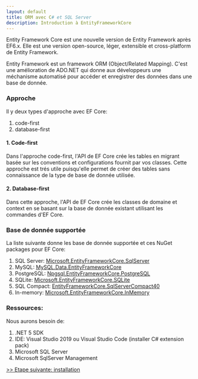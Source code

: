 ```yaml
---
layout: default
title: ORM avec C# et SQL Server
description: Introduction à EntityFrameworkCore
---
```


Entity Framework Core est une nouvelle version de Entity Framework après EF6.x. Elle est une version open-source, léger, extensible et cross-platform de Entity Framework.

Entity Framework est un framework ORM (Object/Related Mapping). C'est une amélioration de ADO.NET qui donne aux développeurs une méchanisme automatisé pour accéder et 
enregistrer des données dans une base de donnée.

### Approche

Il y deux types d'approche avec EF Core:
1. code-first
2. database-first


#### 1. Code-first
Dans l'approche code-first, l'API de EF Core crée les tables en migrant basée sur les conventions et configurations fournit par vos classes. Cette approche est trés utile puisqu'elle permet de créer des tables sans connaissance
de la type de base de donnée utilisée.

#### 2. Database-first
Dans cette approche, l'API de EF Core crée les classes de domaine et context en se basant sur la base de donnée existant utilisant les commandes d'EF Core. 

### Base de donnée supportée

La liste suivante donne les base de donnée supportée et ces NuGet packages pour EF Core:
1. SQL Server: [Microsoft.EntityFrameworkCore.SqlServer](https://www.nuget.org/packages/Microsoft.EntityFrameworkCore.SqlServer)
2. MySQL: [MySQL.Data.EntityFrameworkCore](https://www.nuget.org/packages/MySQL.Data.EntityFrameworkCore)
3. PostgreSQL: [Npgsql.EntityFrameworkCore.PostgreSQL](https://www.nuget.org/packages/Npgsql.EntityFrameworkCore.PostgreSQL)
4. SQLite: [Microsoft.EntityFrameworkCore.SQLite](https://www.nuget.org/packages/Microsoft.EntityFrameworkCore.SQLite)
5. SQL Compact: [EntityFrameworkCore.SqlServerCompact40](https://www.nuget.org/packages/EntityFrameworkCore.SqlServerCompact40)
6. In-memory: [Microsoft.EntityFrameworkCore.InMemory](https://www.nuget.org/packages/Microsoft.EntityFrameworkCore.InMemory)

### Ressources:

Nous aurons besoin de:
1. .NET 5 SDK
2. IDE: Visual Studio 2019 ou Visual Studio Code (installer C# extension pack)
3. Microsoft SQL Server
4. Microsoft SqlServer Management

[>> Etape suivante: installation](/blog/ef_csharp_installation)